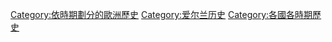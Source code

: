 [[Category:依時期劃分的歐洲歷史|Category:依時期劃分的歐洲歷史]]
[[Category:爱尔兰历史|Category:爱尔兰历史]]
[[Category:各國各時期歷史|Category:各國各時期歷史]]